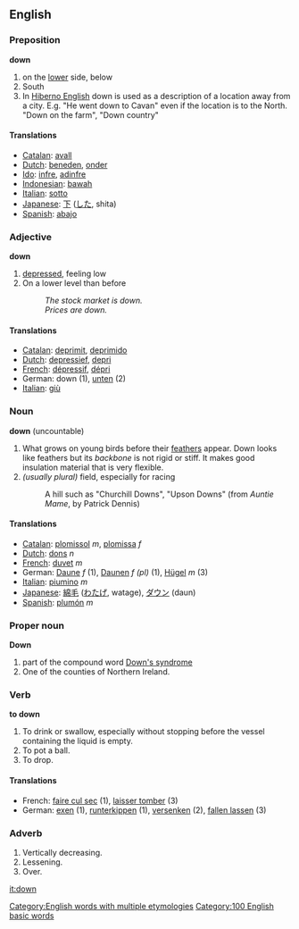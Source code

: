 {{rfc}}

==English==
===Preposition===
'''down'''

#on the [[lower]] side, below
#South
#In [[Hiberno English]] down is used as a description of a location away from a city. E.g. "He went down to Cavan" even if the location is to the North. "Down on the farm", "Down country"

====Translations====
*[[Catalan]]: [[avall]]
*[[Dutch]]: [[beneden]], [[onder]]
*[[Ido]]: [[infre]], [[adinfre]]
*[[Indonesian]]: [[bawah]]
*[[Italian]]: [[sotto]]
*[[Japanese]]: [[下]] ([[した]], shita)
*[[Spanish]]: [[abajo]]

===Adjective===
'''down'''

# [[depressed]], feeling low
# On a lower level than before
#:''The stock market is down.''
#:''Prices are down.''

====Translations====
*[[Catalan]]: [[deprimit]], [[deprimido]]
*[[Dutch]]: [[depressief]], [[depri]]
*[[French]]: [[dépressif]], [[dépri]]
*German: down (1), [[unten]] (2)
*[[Italian]]: [[giù]]

===Noun===
'''down''' (uncountable)

#What grows on young birds before their [[feather]]s appear. Down looks like feathers but its ''backbone'' is not rigid or stiff. It makes good insulation material that is very flexible.
# ''(usually plural)'' field, especially for racing
#: A hill such as "Churchill Downs", "Upson Downs" (from ''Auntie Mame'', by Patrick Dennis)

====Translations====
*[[Catalan]]: [[plomissol]] ''m'', [[plomissa]] ''f''
*[[Dutch]]: [[dons]] ''n''
*[[French]]: [[duvet]] ''m''
*German: [[Daune]] ''f'' (1), [[Daune]]n ''f'' ''(pl)'' (1), [[Hügel]] ''m'' (3)
*[[Italian]]: [[piumino]] ''m''
*[[Japanese]]: [[綿毛]] ([[わたげ]], watage), [[ダウン]] (daun)
*[[Spanish]]: [[plumón]] ''m''

===Proper noun===
'''Down'''

# part of the compound word [[Down's syndrome]]
# One of the counties of Northern Ireland.

===Verb===
'''to down'''

#To drink or swallow, especially without stopping before the vessel containing the liquid is empty.
#To pot a ball.
#To drop.

====Translations====
*French: [[faire cul sec]] (1), [[laisser tomber]] (3)
*German: [[exen]] (1), [[runterkippen]] (1), [[versenken]] (2), [[fallen lassen]] (3)

===Adverb===

#Vertically decreasing.
#Lessening.
#Over.

[[it:down]]
[[Category:English words with multiple etymologies]]
[[Category:100 English basic words]]